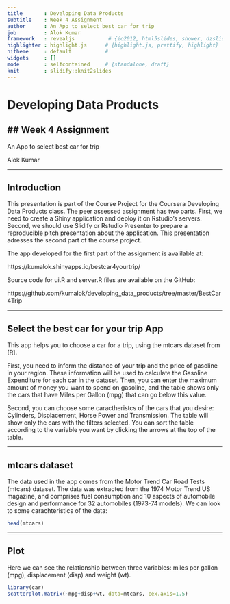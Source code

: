 ```yaml
---
title       : Developing Data Products
subtitle    : Week 4 Assignment
author      : An App to select best car for trip
job         : Alok Kumar
framework   : revealjs           # {io2012, html5slides, shower, dzslides, ...}
highlighter : highlight.js      # {highlight.js, prettify, highlight}
hitheme     : default           # 
widgets     : []
mode        : selfcontained     # {standalone, draft}
knit        : slidify::knit2slides
---
```


<style>
.reveal h1 {
    font-size: 2em;
    color: #fff7e6;
    text-align: left;
    padding-bottom: 10px;
    font-family: Impact, sans-serif;
}

.reveal h2 {
    font-size: 1.5em;
    color: #fff7e6;
    text-align: left;
    padding-bottom: 10px;
    font-family: Impact, sans-serif;
}

.reveal p {
    font-size: 0.75em;
    color: #fff7e6;
    text-align: left;
    padding-bottom: 10px;
    font-family: Verdana, sans-serif;
}


</style>


# Developing Data Products
## Week 4 Assignment
-------------------------------------

An App to select best car for trip


Alok Kumar

---

## Introduction

This presentation is part of the Course Project for the Coursera Developing Data Products class. The peer assessed assignment has two parts. First, we need to create a Shiny application and deploy it on Rstudio's servers. Second, we should use Slidify or Rstudio Presenter to prepare a reproducible pitch presentation about the application. This presentation adresses the second part of the course project.

The app developed for the first part of the assignment is avalilable at:

https://kumalok.shinyapps.io/bestcar4yourtrip/

Source code for ui.R and server.R files are available on the GitHub:

https://github.com/kumalok/developing_data_products/tree/master/BestCar4Trip


---

## Select the best car for your trip App

This app helps you to choose a car for a trip, using the mtcars dataset from [R].

First, you need to inform the distance of your trip and the price of gasoline in your region. These information will be used to calculate the Gasoline Expenditure for each car in the dataset. Then, you can enter the maximum amount of money you want to spend on gasoline, and the table shows only the cars that have Miles per Gallon (mpg) that can go below this value.

Second, you can choose some caractheristcs of the cars that you desire: Cylinders, Displacement, Horse Power and Transmission. The table will show only the cars with the filters selected. You can sort the table according to the variable you want by clicking the arrows at the top of the table.


---

## mtcars dataset

The data used in the app comes from the Motor Trend Car Road Tests (mtcars) dataset. The data was extracted from the 1974 Motor Trend US magazine, and comprises fuel consumption and 10 aspects of automobile design and performance for 32 automobiles (1973-74 models). We can look to some carachteristics of the data:

```r
head(mtcars)
```

--- 

## Plot 

Here we can see the relationship between three variables: miles per gallon (mpg), displacement (disp) and weight (wt).

```r
library(car)
scatterplot.matrix(~mpg+disp+wt, data=mtcars, cex.axis=1.5)
```
